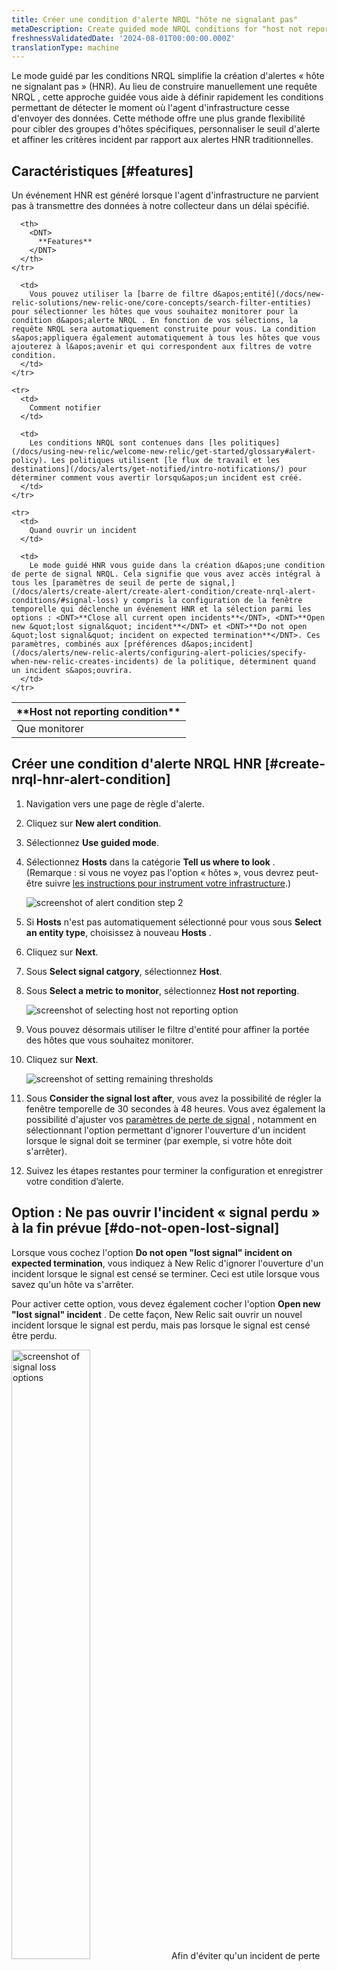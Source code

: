 ```yaml
---
title: Créer une condition d'alerte NRQL "hôte ne signalant pas"
metaDescription: Create guided mode NRQL conditions for "host not reporting" infrastructure errors.
freshnessValidatedDate: '2024-08-01T00:00:00.000Z'
translationType: machine
---
```


Le mode guidé par les conditions NRQL simplifie la création d&apos;alertes « hôte ne signalant pas » (HNR). Au lieu de construire manuellement une requête NRQL , cette approche guidée vous aide à définir rapidement les conditions permettant de détecter le moment où l&apos;agent d&apos;infrastructure cesse d&apos;envoyer des données. Cette méthode offre une plus grande flexibilité pour cibler des groupes d&apos;hôtes spécifiques, personnaliser le seuil d&apos;alerte et affiner les critères incident par rapport aux alertes HNR traditionnelles.

## Caractéristiques [#features]

Un événement HNR est généré lorsque l&apos;agent d&apos;infrastructure ne parvient pas à transmettre des données à notre collecteur dans un délai spécifié.

<table>
  <thead>
    <tr>
      <th style={{ width: "200px" }}>
        <DNT>
          **Host not reporting condition**
        </DNT>
      </th>

      <th>
        <DNT>
          **Features**
        </DNT>
      </th>
    </tr>
  </thead>

  <tbody>
    <tr>
      <td>
        Que monitorer
      </td>

      <td>
        Vous pouvez utiliser la [barre de filtre d&apos;entité](/docs/new-relic-solutions/new-relic-one/core-concepts/search-filter-entities) pour sélectionner les hôtes que vous souhaitez monitorer pour la condition d&apos;alerte NRQL . En fonction de vos sélections, la requête NRQL sera automatiquement construite pour vous. La condition s&apos;appliquera également automatiquement à tous les hôtes que vous ajouterez à l&apos;avenir et qui correspondent aux filtres de votre condition.
      </td>
    </tr>

    <tr>
      <td>
        Comment notifier
      </td>

      <td>
        Les conditions NRQL sont contenues dans [les politiques](/docs/using-new-relic/welcome-new-relic/get-started/glossary#alert-policy). Les politiques utilisent [le flux de travail et les destinations](/docs/alerts/get-notified/intro-notifications/) pour déterminer comment vous avertir lorsqu&apos;un incident est créé.
      </td>
    </tr>

    <tr>
      <td>
        Quand ouvrir un incident
      </td>

      <td>
        Le mode guidé HNR vous guide dans la création d&apos;une condition de perte de signal NRQL. Cela signifie que vous avez accès intégral à tous les [paramètres de seuil de perte de signal,](/docs/alerts/create-alert/create-alert-condition/create-nrql-alert-conditions/#signal-loss) y compris la configuration de la fenêtre temporelle qui déclenche un événement HNR et la sélection parmi les options : <DNT>**Close all current open incidents**</DNT>, <DNT>**Open new &quot;lost signal&quot; incident**</DNT> et <DNT>**Do not open &quot;lost signal&quot; incident on expected termination**</DNT>. Ces paramètres, combinés aux [préférences d&apos;incident](/docs/alerts/new-relic-alerts/configuring-alert-policies/specify-when-new-relic-creates-incidents) de la politique, déterminent quand un incident s&apos;ouvrira.
      </td>
    </tr>
  </tbody>
</table>

## Créer une condition d&apos;alerte NRQL HNR [#create-nrql-hnr-alert-condition]

1. Navigation vers une page de règle d&apos;alerte.

2. Cliquez sur **New alert condition**.

3. Sélectionnez **Use guided mode**.

4. Sélectionnez **Hosts** dans la catégorie **Tell us where to look** . (Remarque : si vous ne voyez pas l&apos;option « hôtes », vous devrez peut-être suivre [les instructions pour instrument votre infrastructure](/docs/infrastructure/host-integrations/installation/new-relic-guided-install-overview/).)

   <img title="creating a condition step 2" alt="screenshot of alert condition step 2" src="/images/alerts_screenshot-crop_tell-us-where-to-look.webp" />

5. Si **Hosts** n&apos;est pas automatiquement sélectionné pour vous sous **Select an entity type**, choisissez à nouveau **Hosts** .

6. Cliquez sur **Next**.

7. Sous **Select signal catgory**, sélectionnez **Host**.

8. Sous **Select a metric to monitor**, sélectionnez **Host not reporting**.

   <img title="host not reporting selection" alt="screenshot of selecting host not reporting option" src="/images/alerts_screenshot-crop_host-not-reporting-selection.webp" />

9. Vous pouvez désormais utiliser le filtre d&apos;entité pour affiner la portée des hôtes que vous souhaitez monitorer.

10. Cliquez sur **Next**.

    <img title="set condition thresholds" alt="screenshot of setting remaining thresholds" src="/images/alerts_screenshot-crop_set-condition-thresholds.webp" />

11. Sous **Consider the signal lost after**, vous avez la possibilité de régler la fenêtre temporelle de 30 secondes à 48 heures. Vous avez également la possibilité d&apos;ajuster vos [paramètres de perte de signal](/docs/alerts/create-alert/create-alert-condition/create-nrql-alert-conditions/#signal-loss) , notamment en sélectionnant l&apos;option permettant d&apos;ignorer l&apos;ouverture d&apos;un incident lorsque le signal doit se terminer (par exemple, si votre hôte doit s&apos;arrêter).

12. Suivez les étapes restantes pour terminer la configuration et enregistrer votre condition d’alerte.

## Option : Ne pas ouvrir l&apos;incident « signal perdu » à la fin prévue [#do-not-open-lost-signal]

Lorsque vous cochez l&apos;option **Do not open &quot;lost signal&quot; incident on expected termination**, vous indiquez à New Relic d&apos;ignorer l&apos;ouverture d&apos;un incident lorsque le signal est censé se terminer. Ceci est utile lorsque vous savez qu&apos;un hôte va s&apos;arrêter.

Pour activer cette option, vous devez également cocher l&apos;option **Open new &quot;lost signal&quot; incident** . De cette façon, New Relic sait ouvrir un nouvel incident lorsque le signal est perdu, mais pas lorsque le signal est censé être perdu.

<img title="signal loss options" alt="screenshot of signal loss options" src="/images/alerts_screenshot-crop_signals-lost-options.webp" width="50%" />

<Callout variant="important">
  Afin d&apos;éviter qu&apos;un incident de perte de signal ne s&apos;ouvre lorsque &quot;Ne pas ouvrir incident &quot;signal perdu&quot; lors de la terminaison prévue&quot;, la tag `termination: expected` doit être ajoutée à l&apos;entité hôte. Cette tag nous indique que le signal devait se terminer. Découvrez comment ajouter la tag [directement à l&apos;entité hôte](/docs/new-relic-solutions/new-relic-one/core-concepts/use-tags-help-organize-find-your-data/#add-tags).
</Callout>